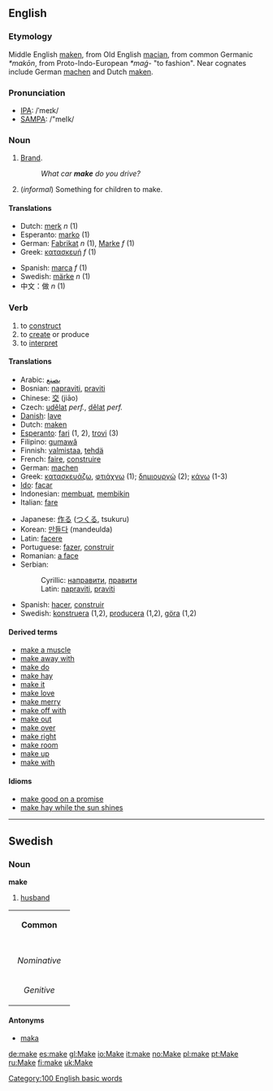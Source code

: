 ==English==

{{rank|men|come|without|110|make|def|might|being}}

===Etymology===
Middle English [[maken]], from Old English [[macian]], from common Germanic ''*makōn'', from Proto-Indo-European ''*maǵ-'' "to fashion".  Near cognates include German [[machen]] and Dutch [[maken]].

=== Pronunciation ===
*[[w:IPA|IPA]]: /ˈmeɪk/
*[[w:SAMPA|SAMPA]]: /"meIk/

===Noun===
{{en-noun|make|makes}}

#[[brand|Brand]].
#:''What car '''make''' do you drive?''
#(''informal'') Something for children to make.

==== Translations ====
{{top}}
*Dutch: [[merk]] ''n'' (1)
*Esperanto: [[marko]] (1)
*German: [[Fabrikat]] ''n'' (1), [[Marke]] ''f'' (1)
*Greek: [[κατασκευή]] ''f'' (1)
{{mid}}
*Spanish: [[marca]] ''f'' (1)
*Swedish: [[märke]] ''n'' (1)
*中文：做 ''n'' (1) <!--What language is this?-->
{{bottom}}

=== Verb ===
{{irregverb|'''to make'''|'''[[makes]]'''|'''[[made]]'''|'''[[made]]'''|'''[[making]]'''}}

# to [[construct]]
# to [[create]] or produce
# to [[interpret]]

==== Translations ====
{{Top}}
*Arabic: [[يصنع]]
*Bosnian: [[napraviti]], [[praviti]]
*Chinese: [[交]] (jiāo)
*Czech: [[udělat]] ''perf.'', [[dělat]] ''perf.''
*[[w:Danish language|Danish]]: [[lave]]
*Dutch: [[maken]]
*[[Esperanto]]: [[fari]] (1, 2), [[trovi]] (3)
*Filipino: [[gumawâ]]
*Finnish: [[valmistaa]], [[tehdä]]
*French: [[faire]], [[construire]]
*German: [[machen]]
*Greek: [[:el:κατασκευάζω|κατασκευάζω]], [[:el:φτιάχνω|φτιάχνω]] (1); [[:el:δημιουργώ|δημιουργώ]] (2); [[:el:κάνω|κάνω]] (1-3)
*[[Ido]]: [[facar]]
*Indonesian: [[buat|membuat]], [[bikin|membikin]]
*Italian: [[fare]]
{{Mid}}
*Japanese: [[作る]] ([[つくる]], tsukuru)
*Korean: [[만들다]] (mandeulda)
*Latin: [[facere]]
*Portuguese: [[fazer]], [[construir]]
*Romanian: [[a face]]
*Serbian:
*:Cyrillic: [[направити]], [[правити]]
*:Latin: [[napraviti]], [[praviti]]
*Spanish: [[hacer]], [[construir]]
*Swedish: [[konstruera]] (1,2), [[producera]] (1,2), [[göra]] (1,2)
{{Bottom}}

====Derived terms====
*[[make a muscle]]
*[[make away with]]
*[[make do]]
*[[make hay]]
*[[make it]]
*[[make love]]
*[[make merry]]
*[[make off with]]
*[[make out]]
*[[make over]]
*[[make right]]
*[[make room]]
*[[make up]]
*[[make with]]

====Idioms====
*[[make good on a promise]]
*[[make hay while the sun shines]]

----

==Swedish==
===Noun===
'''make'''

#[[husband]]

{| border=1 cellspacing=0
| bgcolor="#FFFFF0" colspan=5 align=center | '''Common'''
|-
|- bgcolor="#FFFFF0" align=center
! rowspan=2 | 
| colspan=2 width=105| Singular 
| colspan=2 | Plural
|- bgcolor="#FFFFF0" align=center
| width=105 | ''Indefinite'' 
| width=105 | ''Definite'' 
| width=105 |  ''Indefinite'' 
|  width=105 | ''Definite''
|- align=center
| width=105 bgcolor="#FFFFF0" | ''Nominative'' 
| [[make]]
| [[maken]]
| [[makar]]
| [[makarna]]
|- align=center
| width=105 bgcolor="#FFFFF0" | ''Genitive'' 
| [[makes]]
| [[makens]]
| [[makars]]
| [[makarnas]]
|}

====Antonyms====
*[[maka]]

<!-- Categories -->
[[Category:100 English basic words]]

<!-- Other Languge Links -->

[[de:make]]
[[es:make]]
[[gl:Make]]
[[io:Make]]
[[it:make]]
[[no:Make]]
[[pl:make]]
[[pt:Make]]
[[ru:Make]]
[[fi:make]]
[[uk:Make]]